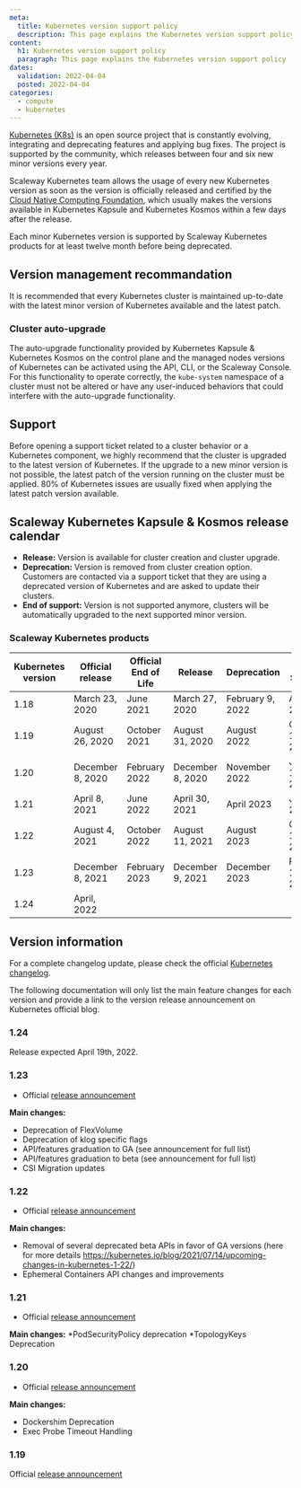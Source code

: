 ```yaml
---
meta:
  title: Kubernetes version support policy
  description: This page explains the Kubernetes version support policy
content:
  h1: Kubernetes version support policy
  paragraph: This page explains the Kubernetes version support policy
dates:
  validation: 2022-04-04
  posted: 2022-04-04
categories: 
  - compute
  - kubernetes
---
```


[Kubernetes (K8s)](https://kubernetes.io) is an open source project that is constantly evolving, integrating and deprecating features and applying bug fixes. The project is supported by the community, which releases between four and six new minor versions every year.

Scaleway Kubernetes team allows the usage of every new Kubernetes version as soon as the version is officially released and certified by the [Cloud Native Computing Foundation](https://www.cncf.io/), which usually makes the versions available in Kubernetes Kapsule and Kubernetes Kosmos within a few days after the release.

Each minor Kubernetes version is supported by Scaleway Kubernetes products for at least twelve month before being deprecated.

## Version management recommandation
It is recommended that every Kubernetes cluster is maintained up-to-date with the latest minor version of Kubernetes available and the latest patch.

### Cluster auto-upgrade
The auto-upgrade functionality provided by Kubernetes Kapsule & Kubernetes Kosmos on the control plane and the managed nodes versions of Kubernetes can be activated using the API, CLI, or the Scaleway Console. For this functionality to operate correctly, the `kube-system` namespace of a cluster must not be altered or have any user-induced behaviors that could interfere with the auto-upgrade functionality.

## Support
Before opening a support ticket related to a cluster behavior or a Kubernetes component, we highly recommend that the cluster is upgraded to the latest version of Kubernetes. If the upgrade to a new minor version is not possible, the latest patch of the version running on the cluster must be applied.
80% of Kubernetes issues are usually fixed when applying the latest patch version available.

## Scaleway Kubernetes Kapsule & Kosmos release calendar

* **Release:** Version is available for cluster creation and cluster upgrade.
* **Deprecation:** Version is removed from cluster creation option. Customers are contacted via a support ticket that they are using a deprecated version of Kubernetes and are asked to update their clusters.
* **End of support:** Version is not supported anymore, clusters will be automatically upgraded to the next supported minor version.

### Scaleway Kubernetes products 

| Kubernetes version | Official release | Official End of Life | Release                      | Deprecation      | End of Support    |
|--------------------|------------------|----------------------|------------------------------|------------------|-------------------|
| 1.18               | March 23, 2020   | June 2021            | March 27, 2020               | February 9, 2022 | April 15, 2022    |
| 1.19               | August 26, 2020  | October 2021         | August 31, 2020              | August 2022      | October 15, 2022  |
| 1.20               | December 8, 2020 | February 2022        | December 8, 2020             | November 2022    | January 15, 2023  |
| 1.21               | April 8, 2021    | June 2022            | April 30, 2021               | April 2023       | June 15, 2023     |
| 1.22               | August 4, 2021   | October 2022         | August 11, 2021              | August 2023      | October 15, 2023  |
| 1.23               | December 8, 2021 | February 2023        | December 9, 2021             | December 2023    | February 15, 2024 |
| 1.24               | April, 2022      |                      |                              |                  |                   |

## Version information
For a complete changelog update, please check the official [Kubernetes changelog](https://kubernetes.io/releases/).

The following documentation will only list the main feature changes for each version and provide a link to the version release announcement on Kubernetes official blog.

### 1.24
Release expected April 19th, 2022.

### 1.23
* Official [release announcement](https://kubernetes.io/blog/2021/12/07/kubernetes-1-23-release-announcement/)

**Main changes:**
* Deprecation of FlexVolume
* Deprecation of klog specific flags
* API/features graduation to GA (see announcement for full list)
* API/features graduation to beta (see announcement for full list)
* CSI Migration updates

### 1.22
* Official [release announcement](https://kubernetes.io/blog/2021/08/04/kubernetes-1-22-release-announcement/)

**Main changes:**
* Removal of several deprecated beta APIs in favor of GA versions (here for more details https://kubernetes.io/blog/2021/07/14/upcoming-changes-in-kubernetes-1-22/)
* Ephemeral Containers API changes and improvements

### 1.21
* Official [release announcement](https://kubernetes.io/blog/2021/04/08/kubernetes-1-21-release-announcement/)

**Main changes:**
*PodSecurityPolicy deprecation
*TopologyKeys Deprecation

### 1.20
* Official [release announcement](https://kubernetes.io/blog/2020/12/08/kubernetes-1-20-release-announcement/)

**Main changes:**
* Dockershim Deprecation
* Exec Probe Timeout Handling

### 1.19
Official [release announcement](https://kubernetes.io/blog/2020/08/26/kubernetes-release-1.19-accentuate-the-paw-sitive/)